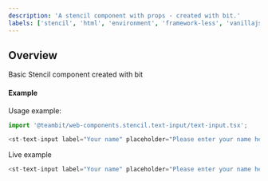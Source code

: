 ```yaml
---
description: 'A stencil component with props - created with bit.'
labels: ['stencil', 'html', 'environment', 'framework-less', 'vanillajs', 'vanilla js', 'web-components']
---
```


## Overview
Basic Stencil component created with bit

#### Example

Usage example:

```js
import '@teambit/web-components.stencil.text-input/text-input.tsx';

<st-text-input label="Your name" placeholder="Please enter your name here"></st-text-input>

```

Live example

```js live=true
<st-text-input label="Your name" placeholder="Please enter your name here"></st-text-input>
```
